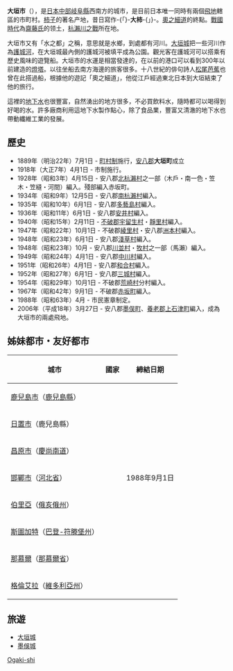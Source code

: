 {{unreferenced|time=2015-11-10T01:43:46+00:00}}
{{日本都市|
自治體名=大垣市|
圖像=[[File:Sunomata_Castle.jpg|240px]]|
圖像說明=[[墨俁城|墨俁城]]（[[墨俁一夜城歷史資料館|墨俁一夜城歷史資料館]]）|
市章=[[File:Symbol_of_Ogaki_Gifu.svg|100px]]|
日文原名=大垣市|
平假名=おおがきし|
羅馬字拼音=Ōgaki-shi|
都道府縣=岐阜縣|
支廳=|
編號=21202-4|
面積=206.57|
邊界未定=|
人口=159,667人|
統計時間=2016年6月1日|
自治體=[[岐阜市|岐阜市]]、[[羽島市|羽島市]]、[[瑞穗市|瑞穗市]]、<br>[[安八町|安八町]]、[[神戶町|神戶町]]、[[輪之內町|輪之內町]]、<br>[[池田町_(岐阜縣)|池田町]]、[[垂井町|垂井町]]、[[關原町|關原町]]、<br />[[養老町|養老町]]<br>[[滋賀縣|滋賀縣]]：[[米原市|米原市]]、[[多賀町|多賀町]]<br>[[三重縣|三重縣]]：[[員辨市|員辨市]]|
樹=[[樟树|樟树]]|
花=[[皋月杜鹃|皋月杜鹃]]|
其他象徵物=|
其他象徵=|
郵遞區號=503-8601|
所在地=大垣市丸之內2-29<br />[[File:Ogaki_City_Hall_2020-10_ac.jpg|250px]]|
電話號碼=584-81-4111|
外部連結=http://www.city.ogaki.lg.jp/|
經度=|
緯度=|
地圖=[[File:Ogaki_in_Gifu_Prefecture.png|250px]]|
註記=|
}}
'''大垣市'''（{{jpn|j=大垣市|hg=おおがきし|rm=Ōgaki shi|f=y}}），是[[日本|日本]][[中部地方_(日本)|中部]][[岐阜縣|岐阜縣]]西南方的城市，是目前日本唯一同時有兩個[[飛地|飛地]]轄區的市町村。[[柿子|柿子]]的著名产地，昔日寫作-{「}-'''大柿'''-{」}-。[[奧之細道|奧之細道]]的終點。[[战国时代_(日本)|戰國時代]]為[[齋藤氏|齋藤氏]]的领土，[[杭瀨川之戰|杭瀨川之戰]]所在地。

大垣市又有「水之都」之稱，意思就是水鄉，到處都有河川。[[大垣城|大垣城]]把一些河川作為[[護城河|護城河]]，在大垣城最內側的護城河被填平成為公園。觀光客在護城河可以搭乘有歷史風味的遊覽船。大垣市的水運是相當發達的，在以前的港口可以看到300年以前建造的[[燈塔|燈塔]]。以往坐船去南方海邊的旅客很多。十八世紀的俳句詩人[[松尾芭蕉|松尾芭蕉]]也曾在此搭過船，根據他的遊記「奧之細道」，他從江戶經過東北日本到大垣結束了他的旅行。

這裡的[[地下水|地下水]]也很豐富，自然湧出的地方很多，不必買飲料水，隨時都可以喝得到好喝的水。許多廠商利用這地下水製作點心，除了食品業，豐富又清澈的地下水也帶動纖維工業的發展。 

== 歷史 ==
* 1889年（明治22年）7月1日 - [[町村制|町村制]]施行，[[安八郡|安八郡]]'''大垣町'''成立
* 1918年（大正7年）4月1日 - 市制施行。
* 1928年（昭和3年）4月15日 - 安八郡[[北杭瀨村|北杭瀨村]]之一部（木戶・南一色・笠木・笠縫・河間）編入。殘部編入赤坂町。
* 1934年（昭和9年）12月5日 - 安八郡[[南杭瀨村|南杭瀨村]]編入。
* 1935年（昭和10年）6月1日 - 安八郡[[多藝島村|多藝島村]]編入。
* 1936年（昭和11年）6月1日 - 安八郡[[安井村_(岐阜縣)|安井村]]編入。
* 1940年（昭和15年）2月11日 - [[不破郡|不破郡]][[宇留生村|宇留生村]]・[[靜里村_(岐阜縣)|靜里村]]編入。
* 1947年（昭和22年）10月1日 - 不破郡[[綾里村_(岐阜縣)|綾里村]]・安八郡[[洲本村|洲本村]]編入。
* 1948年（昭和23年）6月1日 - 安八郡[[淺草村|淺草村]]編入。
* 1948年（昭和23年）10月 - 安八郡[[川並村|川並村]]・[[牧村_(岐阜縣安八郡)|牧村]]之一部（馬瀨）編入。
* 1949年（昭和24年）4月1日 - 安八郡[[中川村_(岐阜縣)|中川村]]編入。
* 1951年（昭和26年）4月1日 - 安八郡[[和合村|和合村]]編入。
* 1952年（昭和27年）6月1日 - 安八郡[[三城村|三城村]]編入。
* 1954年（昭和29年）10月1日 - 不破郡[[荒崎村|荒崎村]]分村編入。
* 1967年（昭和42年）9月1日 - 不破郡[[赤坂町_(岐阜縣)|赤坂町]]編入。
* 1988年（昭和63年）4月 - 市民憲章制定。
* 2006年（平成18年）3月27日 - 安八郡[[墨俣町|墨俣町]]、[[養老郡|養老郡]][[上石津町|上石津町]]編入，成為大垣市的兩處飛地。

== 姊妹都市・友好都市 ==
{| class="wikitable"
|-
! 城市
! 國家
! 締結日期
|-
| [[鹿兒島市|鹿兒島市]]（[[鹿兒島縣|鹿兒島縣]]）
| {{JPN}}
| 
|-
| [[日置市|日置市]]（鹿兒島縣）
| {{JPN}}
|
|-
| [[昌原市|昌原市]]（[[慶尚南道|慶尚南道]]）
| {{KOR}}
| 
|-
| [[邯鄲市|邯鄲市]]（[[河北省|河北省]]）
| {{PRC}}
| 1988年9月1日
|-
| [[伯里亞_(俄亥俄州)|伯里亞]]（[[俄亥俄州|俄亥俄州]]）
| {{USA}}
| 
|-
| [[斯圖加特|斯圖加特]]（[[巴登-符滕堡州|巴登-符滕堡州]]）
| {{GER}}
| 
|-
| [[那慕爾|那慕爾]]（[[那慕爾省|那慕爾省]]）
| {{BEL}}
| 
|-
| [[格倫艾拉|格倫艾拉]]（[[維多利亞州|維多利亞州]]）
| {{AUS}}
| 
|}

== 旅遊 ==
{{commonscat|Ogaki, Gifu}}
* [[大垣城|大垣城]]
* [[墨俁城|墨俁城]]

{{岐阜縣行政區劃}}
{{Authority control}}
[[Category:岐阜縣的市町村|Ogaki-shi]]